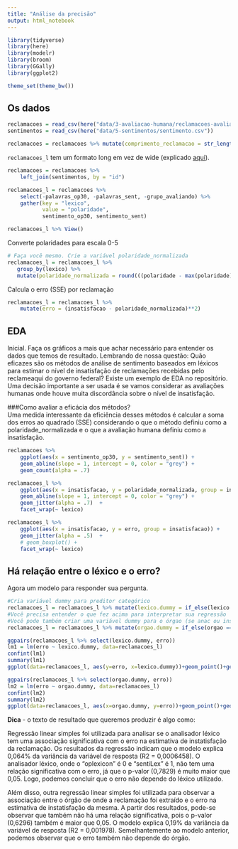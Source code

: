 ```yaml
---
title: "Análise da precisão"
output: html_notebook
---
```


```r
library(tidyverse)
library(here)
library(modelr)
library(broom)
library(GGally)
library(ggplot2)

theme_set(theme_bw())
```

## Os dados

```r

reclamacoes = read_csv(here("data/3-avaliacao-humana/reclamacoes-avaliadas-20180703.csv"))
sentimentos = read_csv(here("data/5-sentimentos/sentimento.csv"))

reclamacoes = reclamacoes %>% mutate(comprimento_reclamacao = str_length(reclamacao))
```

`reclamacoes_l` tem um formato long em vez de wide (explicado [aqui](https://sejdemyr.github.io/r-tutorials/basics/wide-and-long/)).

```r
reclamacoes = reclamacoes %>% 
    left_join(sentimentos, by = "id")

reclamacoes_l = reclamacoes %>%  
    select(-palavras_op30, -palavras_sent, -grupo_avaliando) %>% 
    gather(key = "lexico", 
           value = "polaridade", 
           sentimento_op30, sentimento_sent)

reclamacoes_l %>% View()

```

Converte polaridades para escala 0-5

```r
# Faça você mesmo. Crie a variável polaridade_normalizada
reclamacoes_l = reclamacoes_l %>% 
   group_by(lexico) %>% 
   mutate(polaridade_normalizada = round(((polaridade - max(polaridade)) * -4) / (max(polaridade) - min(polaridade)) + 1) )
```

Calcula o erro (SSE) por reclamação

```r
reclamacoes_l = reclamacoes_l %>% 
    mutate(erro = (insatisfacao - polaridade_normalizada)**2)
```


## EDA

Inicial. Faça os gráficos a mais que achar necessário para entender os dados que temos de resultado. Lembrando de nossa questão: Quão eficazes são os métodos de análise de sentimento baseados em léxicos para estimar o nível de insatisfação de reclamações recebidas pelo reclameaqui do governo federal? Existe um exemplo de EDA no repositório. Uma decisão importante a ser usada é se vamos considerar as avaliações humanas onde houve muita discordância sobre o nível de insatisfação.

###Como avaliar a eficácia dos métodos?  
Uma medida interessante da eficiência desses métodos é calcular a soma dos erros ao quadrado (SSE) considerando o que o método definiu como a polaridade_normalizada e o que a avaliação humana definiu como a insatisfação.

```r
reclamacoes %>% 
    ggplot(aes(x = sentimento_op30, y = sentimento_sent)) + 
    geom_abline(slope = 1, intercept = 0, color = "grey") + 
    geom_count(alpha = .7) 
```

```r
reclamacoes_l %>% 
    ggplot(aes(x = insatisfacao, y = polaridade_normalizada, group = insatisfacao)) + 
    geom_abline(slope = 1, intercept = 0, color = "grey") + 
    geom_jitter(alpha = .7)  + 
    facet_wrap(~ lexico)

reclamacoes_l %>% 
    ggplot(aes(x = insatisfacao, y = erro, group = insatisfacao)) + 
    geom_jitter(alpha = .5)  +
    # geom_boxplot() + 
    facet_wrap(~ lexico)
```


## Há relação entre o léxico e o erro?

Agora um modelo para responder sua pergunta.

```r
#Cria variável dummy para preditor categórico
reclamacoes_l = reclamacoes_l %>% mutate(lexico.dummy = if_else(lexico == "sentimento_sent", 1, 0))
#Você precisa entender o que fez acima para interpretar sua regressão
#Você pode também criar uma variável dummy para o órgao (se anac ou inss)
reclamacoes_l = reclamacoes_l %>% mutate(orgao.dummy = if_else(orgao == "anac-agencia-nacional-de-aviacao-civil", 1, 0))

ggpairs(reclamacoes_l %>% select(lexico.dummy, erro))
lm1 = lm(erro ~ lexico.dummy, data=reclamacoes_l)
confint(lm1)
summary(lm1)
ggplot(data=reclamacoes_l, aes(y=erro, x=lexico.dummy))+geom_point()+geom_smooth(method="lm")

ggpairs(reclamacoes_l %>% select(orgao.dummy, erro))
lm2 = lm(erro ~ orgao.dummy, data=reclamacoes_l)
confint(lm2)
summary(lm2)
ggplot(data=reclamacoes_l, aes(x=orgao.dummy, y=erro))+geom_point()+geom_smooth(method="lm")
```

**Dica** - o texto de resultado que queremos produzir é algo como: 

Regressão linear simples foi utilizada para analisar se o analisador léxico tem uma associação significativa com o erro na estimativa de instatisfação da reclamação. Os resultados da regressão indicam que o modelo explica 0,064% da variância da variável de resposta (R2 = 0,0006458). O analisador léxico, onde o "oplexicon" é 0 e "sentiLex" é 1, não tem uma relação significativa com o erro, já que o p-valor (0,7829) é muito maior que 0,05. Logo, podemos concluir que o erro não depende do léxico utilizado.


Além disso, outra regressão linear simples foi utilizada para observar a associação entre o órgão de onde a reclamação foi extraído e o erro na estimativa de instatisfação da mesma. A partir dos resultados, pode-se observar que também não há uma relação significativa, pois o p-valor (0,6296) também é maior que 0,05. O modelo explica 0,19% da variância da variável de resposta (R2 = 0,001978). Semelhantemente ao modelo anterior, podemos observar que o erro também não depende do órgão.
